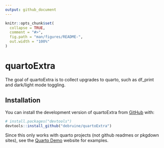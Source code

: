 ```yaml
---
output: github_document
---
```


<!-- README.md is generated from README.Rmd. Please edit that file -->

```r
knitr::opts_chunk$set(
  collapse = TRUE,
  comment = "#>",
  fig.path = "man/figures/README-",
  out.width = "100%"
)
```

# quartoExtra

<!-- badges: start -->
<!-- badges: end -->

The goal of quartoExtra is to collect upgrades to quarto, such as df_print and dark/light mode toggling.

## Installation

You can install the development version of quartoExtra from [GitHub](https://github.com/) with:

``` r
# install.packages("devtools")
devtools::install_github("debruine/quartoExtra")
```

Since this only works with quarto projects (not github readmes or pkgdown sites), see the [Quarto Demo](https://debrune.github.io/quarto_demo) website for examples.
